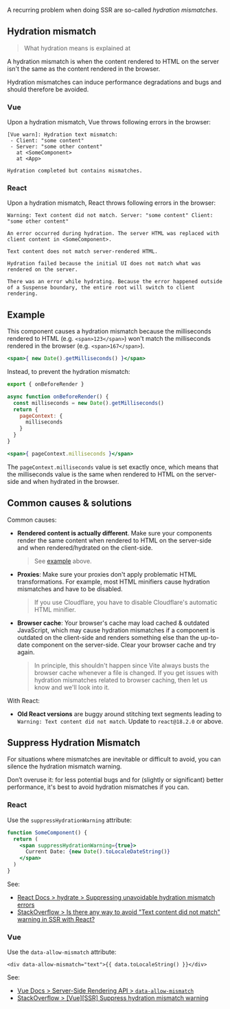 
A recurring problem when doing <Link href="/ssr">SSR</Link> are so-called *hydration mismatches*.

## Hydration mismatch

> What hydration means is explained at <Link href="/hydration" />

A hydration mismatch is when the content rendered to HTML on the server isn't the same as the content rendered in the browser.

Hydration mismatches can induce performance degradations and bugs and should therefore be avoided.

### Vue

Upon a hydration mismatch, Vue throws following errors in the browser:

```
[Vue warn]: Hydration text mismatch:
 - Client: "some content"
 - Server: "some other content"
   at <SomeComponent>
   at <App>
```
```
Hydration completed but contains mismatches.
```

### React

Upon a hydration mismatch, React throws following errors in the browser:

```
Warning: Text content did not match. Server: "some content" Client: "some other content"
```
```
An error occurred during hydration. The server HTML was replaced with client content in <SomeComponent>.
```
```
Text content does not match server-rendered HTML.
```
```
Hydration failed because the initial UI does not match what was rendered on the server.
```
```
There was an error while hydrating. Because the error happened outside of a Suspense boundary, the entire root will switch to client rendering.
```


## Example

This component causes a hydration mismatch because the milliseconds rendered to HTML (e.g. `<span>123</span>`) won't match the milliseconds rendered in the browser (e.g. `<span>167</span>`).

```jsx
<span>{ new Date().getMilliseconds() }</span>
```


Instead, to prevent the hydration mismatch:

```js
export { onBeforeRender }

async function onBeforeRender() {
  const milliseconds = new Date().getMilliseconds()
  return {
    pageContext: {
      milliseconds
    }
  }
}
```
```jsx
<span>{ pageContext.milliseconds }</span>
```

The `pageContext.milliseconds` value is set exactly once, which means that the milliseconds value is the same when rendered to HTML on the server-side and when hydrated in the browser.


## Common causes & solutions

Common causes:
 - **Rendered content is actually different**. Make sure your components render the same content when rendered to HTML on the server-side and when rendered/hydrated on the client-side.
   > See [example](#example) above.
 - **Proxies**: Make sure your proxies don't apply problematic HTML transformations. For example, most HTML minifiers cause hydration mismatches and have to be disabled.
   > If you use Cloudflare, you have to disable Cloudflare's automatic HTML minifier.
 - **Browser cache**: Your browser's cache may load cached & outdated JavaScript, which may cause hydration mismatches if a component is outdated on the client-side and renders something else than the up-to-date component on the server-side. Clear your browser cache and try again.
    > In principle, this shouldn't happen since Vite always busts the browser cache whenever a file is changed. If you get issues with hydration mismatches related to browser caching, then let us know and we'll look into it.

With React:
 - **Old React versions** are buggy around stitching text segments leading to `Warning: Text content did not match`. Update to `react@18.2.0` or above.


## Suppress Hydration Mismatch

For situations where mismatches are inevitable or difficult to avoid, you can silence the hydration mismatch warning.

<Warning>Don’t overuse it: for less potential bugs and for (slightly or significant) better performance, it's best to avoid hydration mismatches if you can.</Warning>

### React

Use the `suppressHydrationWarning` attribute:

```jsx
function SomeComponent() {
  return (
    <span suppressHydrationWarning={true}>
      Current Date: {new Date().toLocaleDateString()}
    </span>
  )
}
```

See:
- [React Docs > hydrate > Suppressing unavoidable hydration mismatch errors](https://react.dev/reference/react-dom/hydrate#suppressing-unavoidable-hydration-mismatch-errors)
- [StackOverflow > Is there any way to avoid "Text content did not match" warning in SSR with React?](https://stackoverflow.com/questions/53959948/is-there-any-way-to-avoid-text-content-did-not-match-warning-in-ssr-with-react/68438131)

### Vue

Use the `data-allow-mismatch` attribute:

```vue
<div data-allow-mismatch="text">{{ data.toLocaleString() }}</div>
```

See:
- [Vue Docs > Server-Side Rendering API > `data-allow-mismatch`](https://vuejs.org/api/ssr.html#data-allow-mismatch)
- [StackOverflow > [Vue][SSR] Suppress hydration mismatch warning](https://stackoverflow.com/questions/68438016/vuessr-suppress-hydration-mismatch-warning/68438108)
